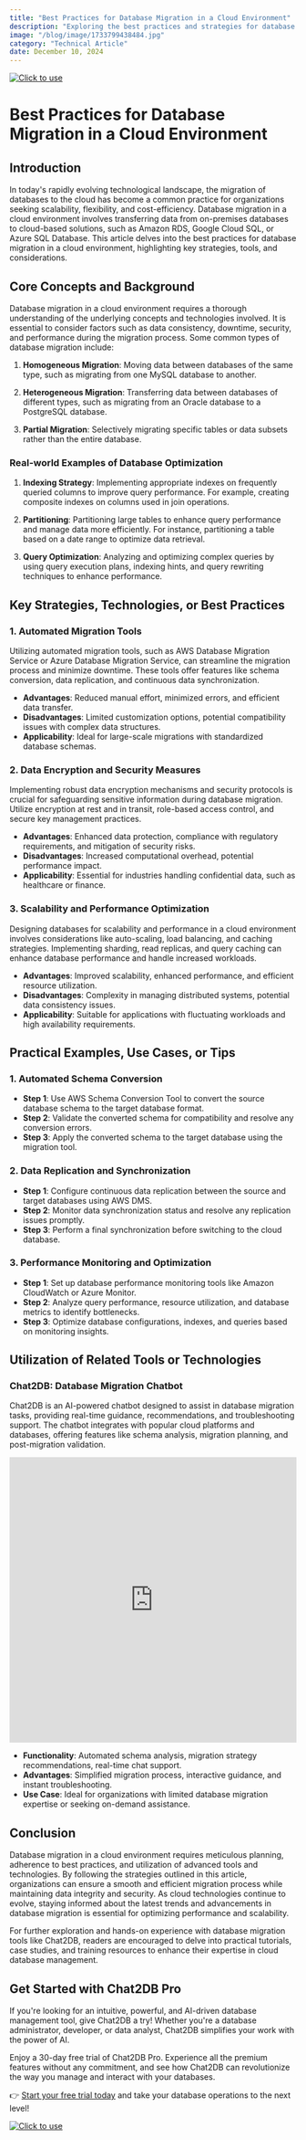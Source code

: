 ```yaml
---
title: "Best Practices for Database Migration in a Cloud Environment"
description: "Exploring the best practices and strategies for database migration in a cloud environment, with a focus on efficiency, security, and scalability."
image: "/blog/image/1733799438484.jpg"
category: "Technical Article"
date: December 10, 2024
---
```

[![Click to use](/image/blog/bg/chat2db1.png)](https://app.chat2db.ai/)
# Best Practices for Database Migration in a Cloud Environment


<Authors date="December 10, 2024">
  <Author name="Jing" link="https://chat2db.ai" />
</Authors>

## Introduction

In today's rapidly evolving technological landscape, the migration of databases to the cloud has become a common practice for organizations seeking scalability, flexibility, and cost-efficiency. Database migration in a cloud environment involves transferring data from on-premises databases to cloud-based solutions, such as Amazon RDS, Google Cloud SQL, or Azure SQL Database. This article delves into the best practices for database migration in a cloud environment, highlighting key strategies, tools, and considerations.

## Core Concepts and Background

Database migration in a cloud environment requires a thorough understanding of the underlying concepts and technologies involved. It is essential to consider factors such as data consistency, downtime, security, and performance during the migration process. Some common types of database migration include:

1. **Homogeneous Migration**: Moving data between databases of the same type, such as migrating from one MySQL database to another.

2. **Heterogeneous Migration**: Transferring data between databases of different types, such as migrating from an Oracle database to a PostgreSQL database.

3. **Partial Migration**: Selectively migrating specific tables or data subsets rather than the entire database.

### Real-world Examples of Database Optimization

1. **Indexing Strategy**: Implementing appropriate indexes on frequently queried columns to improve query performance. For example, creating composite indexes on columns used in join operations.

2. **Partitioning**: Partitioning large tables to enhance query performance and manage data more efficiently. For instance, partitioning a table based on a date range to optimize data retrieval.

3. **Query Optimization**: Analyzing and optimizing complex queries by using query execution plans, indexing hints, and query rewriting techniques to enhance performance.

## Key Strategies, Technologies, or Best Practices

### 1. Automated Migration Tools

Utilizing automated migration tools, such as AWS Database Migration Service or Azure Database Migration Service, can streamline the migration process and minimize downtime. These tools offer features like schema conversion, data replication, and continuous data synchronization.

- **Advantages**: Reduced manual effort, minimized errors, and efficient data transfer.
- **Disadvantages**: Limited customization options, potential compatibility issues with complex data structures.
- **Applicability**: Ideal for large-scale migrations with standardized database schemas.

### 2. Data Encryption and Security Measures

Implementing robust data encryption mechanisms and security protocols is crucial for safeguarding sensitive information during database migration. Utilize encryption at rest and in transit, role-based access control, and secure key management practices.

- **Advantages**: Enhanced data protection, compliance with regulatory requirements, and mitigation of security risks.
- **Disadvantages**: Increased computational overhead, potential performance impact.
- **Applicability**: Essential for industries handling confidential data, such as healthcare or finance.

### 3. Scalability and Performance Optimization

Designing databases for scalability and performance in a cloud environment involves considerations like auto-scaling, load balancing, and caching strategies. Implementing sharding, read replicas, and query caching can enhance database performance and handle increased workloads.

- **Advantages**: Improved scalability, enhanced performance, and efficient resource utilization.
- **Disadvantages**: Complexity in managing distributed systems, potential data consistency issues.
- **Applicability**: Suitable for applications with fluctuating workloads and high availability requirements.

## Practical Examples, Use Cases, or Tips

### 1. Automated Schema Conversion

- **Step 1**: Use AWS Schema Conversion Tool to convert the source database schema to the target database format.
- **Step 2**: Validate the converted schema for compatibility and resolve any conversion errors.
- **Step 3**: Apply the converted schema to the target database using the migration tool.

### 2. Data Replication and Synchronization

- **Step 1**: Configure continuous data replication between the source and target databases using AWS DMS.
- **Step 2**: Monitor data synchronization status and resolve any replication issues promptly.
- **Step 3**: Perform a final synchronization before switching to the cloud database.

### 3. Performance Monitoring and Optimization

- **Step 1**: Set up database performance monitoring tools like Amazon CloudWatch or Azure Monitor.
- **Step 2**: Analyze query performance, resource utilization, and database metrics to identify bottlenecks.
- **Step 3**: Optimize database configurations, indexes, and queries based on monitoring insights.

## Utilization of Related Tools or Technologies

### Chat2DB: Database Migration Chatbot

Chat2DB is an AI-powered chatbot designed to assist in database migration tasks, providing real-time guidance, recommendations, and troubleshooting support. The chatbot integrates with popular cloud platforms and databases, offering features like schema analysis, migration planning, and post-migration validation.

<iframe width="100%" height="500" src="https://www.youtube.com/embed/bsg3yF7al_I?si=60QprvANg_nd1U-8" title="YouTube video player" frameborder="0" allow="accelerometer; autoplay; clipboard-write; encrypted-media; gyroscope; picture-in-picture; web-share" referrerpolicy="strict-origin-when-cross-origin" allowfullscreen></iframe>

- **Functionality**: Automated schema analysis, migration strategy recommendations, real-time chat support.
- **Advantages**: Simplified migration process, interactive guidance, and instant troubleshooting.
- **Use Case**: Ideal for organizations with limited database migration expertise or seeking on-demand assistance.

## Conclusion

Database migration in a cloud environment requires meticulous planning, adherence to best practices, and utilization of advanced tools and technologies. By following the strategies outlined in this article, organizations can ensure a smooth and efficient migration process while maintaining data integrity and security. As cloud technologies continue to evolve, staying informed about the latest trends and advancements in database migration is essential for optimizing performance and scalability.

For further exploration and hands-on experience with database migration tools like Chat2DB, readers are encouraged to delve into practical tutorials, case studies, and training resources to enhance their expertise in cloud database management.

## Get Started with Chat2DB Pro

If you're looking for an intuitive, powerful, and AI-driven database management tool, give Chat2DB a try! Whether you're a database administrator, developer, or data analyst, Chat2DB simplifies your work with the power of AI.

Enjoy a 30-day free trial of Chat2DB Pro. Experience all the premium features without any commitment, and see how Chat2DB can revolutionize the way you manage and interact with your databases.

👉 [Start your free trial today](https://app.chat2db.ai/) and take your database operations to the next level!

[![Click to use](/image/blog/bg/chat2db.jpg)](https://app.chat2db.ai/)